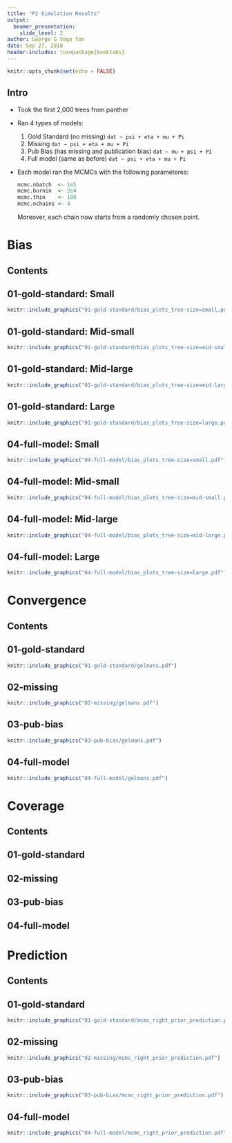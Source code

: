 ```yaml
---
title: "P2 Simulation Results"
output:
  beamer_presentation:
    slide_level: 2
author: George G Vega Yon
date: Sep 27, 2018
header-includes: \usepackage{booktabs}
---
```


```r
knitr::opts_chunk$set(echo = FALSE)
```

## Intro

*   Took the first 2,000 trees from panther

*   Ran 4 types of models:
    1.  Gold Standard (no missing) `dat ~ psi + eta + mu + Pi`
    2.  Missing `dat ~ psi + eta + mu + Pi`
    3.  Pub Bias (has missing and publication bias) `dat ~ mu + psi + Pi`
    4.  Full model (same as before) `dat ~ psi + eta + mu + Pi`
    
*   Each model ran the MCMCs with the following parameteres:
    
    ```r
    mcmc.nbatch  <- 1e5
    mcmc.burnin  <- 2e4
    mcmc.thin    <- 100
    mcmc.nchains <- 4
    ```
    
    Moreover, each chain now starts from a randomly chosen point.

# Bias

## Contents

\tableofcontents[currentsection]

## 01-gold-standard: Small

```r
knitr::include_graphics("01-gold-standard/bias_plots_tree-size=small.pdf")
```

## 01-gold-standard: Mid-small

```r
knitr::include_graphics("01-gold-standard/bias_plots_tree-size=mid-small.pdf")
```

## 01-gold-standard: Mid-large

```r
knitr::include_graphics("01-gold-standard/bias_plots_tree-size=mid-large.pdf")
```

## 01-gold-standard: Large

```r
knitr::include_graphics("01-gold-standard/bias_plots_tree-size=large.pdf")
```

## 04-full-model: Small

```r
knitr::include_graphics("04-full-model/bias_plots_tree-size=small.pdf")
```

## 04-full-model: Mid-small

```r
knitr::include_graphics("04-full-model/bias_plots_tree-size=mid-small.pdf")
```

## 04-full-model: Mid-large

```r
knitr::include_graphics("04-full-model/bias_plots_tree-size=mid-large.pdf")
```

## 04-full-model: Large

```r
knitr::include_graphics("04-full-model/bias_plots_tree-size=large.pdf")
```

# Convergence

## Contents

\tableofcontents[currentsection]

## 01-gold-standard

```r
knitr::include_graphics("01-gold-standard/gelmans.pdf")
```


## 02-missing

```r
knitr::include_graphics("02-missing/gelmans.pdf")
```


## 03-pub-bias

```r
knitr::include_graphics("03-pub-bias/gelmans.pdf")
```


## 04-full-model

```r
knitr::include_graphics("04-full-model/gelmans.pdf")
```


# Coverage

## Contents

\tableofcontents[currentsection]

## 01-gold-standard

\input{../tables/01_coverage95_by_method_missingness.tex}

## 02-missing

\input{../tables/02_coverage95_by_method_missingness.tex}

## 03-pub-bias

\input{../tables/03_coverage95_by_method_missingness.tex}


## 04-full-model

\input{../tables/04_coverage95_by_method_missingness.tex}


# Prediction

## Contents

\tableofcontents[currentsection]

## 01-gold-standard

```r
knitr::include_graphics("01-gold-standard/mcmc_right_prior_prediction.pdf")
```


## 02-missing

```r
knitr::include_graphics("02-missing/mcmc_right_prior_prediction.pdf")
```


## 03-pub-bias

```r
knitr::include_graphics("03-pub-bias/mcmc_right_prior_prediction.pdf")
```


## 04-full-model

```r
knitr::include_graphics("04-full-model/mcmc_right_prior_prediction.pdf")
```

